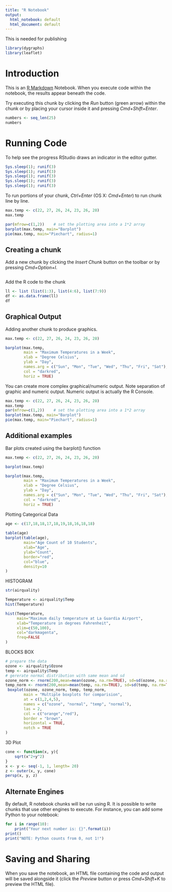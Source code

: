 ```yaml
---
title: "R Notebook"
output:
  html_notebook: default
  html_document: default
---
```


This is needed for publishing

```r

library(dygraphs)
library(leaflet)
```
# Introduction

This is an [R Markdown](http://rmarkdown.rstudio.com) Notebook. When you execute code within the notebook, the results appear beneath the code. 

Try executing this chunk by clicking the *Run* button (green arrow) within the chunk or by placing your cursor inside it and pressing *Cmd+Shift+Enter*. 


```r
numbers <- seq_len(25)
numbers
```

# Running Code

 To help see the progress RStudio draws an indicator in the editor gutter. 

```r
Sys.sleep(1); runif(3)
Sys.sleep(1); runif(3)
Sys.sleep(1); runif(3)
Sys.sleep(1); runif(3)
Sys.sleep(1); runif(3)
```

To run portions of your chunk,  *Ctrl+Enter* (OS X: *Cmd+Enter*) to run chunk line by line.

```r
max.temp <- c(22, 27, 26, 24, 23, 26, 28)
max.temp

par(mfrow=c(1,2))    # set the plotting area into a 1*2 array
barplot(max.temp, main="Barplot")
pie(max.temp, main="Piechart", radius=1)
```

## Creating a chunk

Add a new chunk by clicking the *Insert Chunk* button on the toolbar or by pressing *Cmd+Option+I*.

```r

```


Add the R code to the chunk

```r
ll <- list (list(1:3), list(4:6), list(7:9))
df <- as.data.frame(ll)
df
```
## Graphical Output

Adding another chunk to produce graphics.

```r
max.temp <- c(22, 27, 26, 24, 23, 26, 28)

barplot(max.temp,
        main = "Maximum Temperatures in a Week",
        xlab = "Degree Celsius",
        ylab = "Day",
        names.arg = c("Sun", "Mon", "Tue", "Wed", "Thu", "Fri", "Sat"),
        col = "darkred",
        horiz = TRUE)

```

You can create more complex graphical/numeric output. Note separation of graphic and numeric output. Numeric output is actually the R Console.

```r
max.temp <- c(22, 27, 26, 24, 23, 26, 28)
max.temp
par(mfrow=c(1,2))    # set the plotting area into a 1*2 array
barplot(max.temp, main="Barplot")
pie(max.temp, main="Piechart", radius=1)
```

## Additional examples

Bar plots created using the barplot() function

```r
max.temp <- c(22, 27, 26, 24, 23, 26, 28)

barplot(max.temp)

barplot(max.temp,
        main = "Maximum Temperatures in a Week",
        xlab = "Degree Celsius",
        ylab = "Day",
        names.arg = c("Sun", "Mon", "Tue", "Wed", "Thu", "Fri", "Sat"),
        col = "darkred",
        horiz = TRUE)
```



Plotting Categorical Data

```r
age <- c(17,18,18,17,18,19,18,16,18,18)
 
table(age)
barplot(table(age),
        main="Age Count of 10 Students",
        xlab="Age",
        ylab="Count",
        border="red",
        col="blue",
        density=10
)
```



HISTOGRAM

```r
str(airquality)

Temperature <- airquality$Temp
hist(Temperature)

hist(Temperature,
     main="Maximum daily temperature at La Guardia Airport",
     xlab="Temperature in degrees Fahrenheit",
     xlim=c(50,100),
     col="darkmagenta",
     freq=FALSE
)
```




BLOCKS BOX

```r
# prepare the data
ozone <- airquality$Ozone
temp <- airquality$Temp
# gererate normal distribution with same mean and sd
ozone_norm <- rnorm(200,mean=mean(ozone, na.rm=TRUE), sd=sd(ozone, na.rm=TRUE))
temp_norm <- rnorm(200,mean=mean(temp, na.rm=TRUE), sd=sd(temp, na.rm=TRUE))
 boxplot(ozone, ozone_norm, temp, temp_norm,
        main = "Multiple boxplots for comparision",
        at = c(1,2,4,5),
        names = c("ozone", "normal", "temp", "normal"),
        las = 2,
        col = c("orange","red"),
        border = "brown",
        horizontal = TRUE,
        notch = TRUE
)
```



3D Plot

```r
cone <- function(x, y){
    sqrt(x^2+y^2)
}
x <- y <- seq(-1, 1, length= 20)
z <- outer(x, y, cone)
persp(x, y, z)
```



## Alternate Engines

By default, R notebook chunks will be run using R. It is possible to write chunks that use other engines to execute. For instance, you can add some Python to your notebook:

```r
for i in range(10):
    print("Your next number is: {}".format(i))
print()
print("NOTE: Python counts from 0, not 1!")
```


# Saving and Sharing


When you save the notebook, an HTML file containing the code and output will be saved alongside it (click the *Preview* button or press *Cmd+Shift+K* to preview the HTML file).
